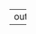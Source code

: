 
---
output:html_document

---

<div class="bar" style="height: 23500px;"></div>
<div class="bar2 green" style="height: 23500px;"></div>
<div class="headercorner green">Predictive <br>Analytics</div>
<style type="text/css">
.main-container {
  max-width: 1800px;
  margin-left: 120px;
  margin-right: auto;
}
</style>



<div class="header">

  <h1 style="color:white">Dan Wigodsky</h1>
  <h2 style="color:white">Data 624 Project 2 data exploration</h2>
  <h2 style="color:white">April 14, 2019</h2>

</div>

```r
#devtools::install_github("yixuan/showtext")
options(width = 200)
suppressWarnings(suppressMessages(library(fpp2)))
suppressWarnings(suppressMessages(library(e1071)))
suppressWarnings(suppressMessages(library(showtext)))
suppressWarnings(suppressMessages(library(ggplot2)))
suppressWarnings(suppressMessages(library(kableExtra)))
suppressWarnings(suppressMessages(library(expsmooth)))
suppressWarnings(suppressMessages(library(seasonal)))
suppressWarnings(suppressMessages(library(mlbench)))
suppressWarnings(suppressMessages(library(caret)))
suppressWarnings(suppressMessages(library(corrplot)))
suppressWarnings(suppressMessages(library(urca)))
suppressWarnings(suppressMessages(library(AppliedPredictiveModeling)))
suppressWarnings(suppressMessages(library(bnstruct)))
suppressWarnings(suppressMessages(library(lars)))
suppressWarnings(suppressMessages(library(glmnet)))
suppressWarnings(suppressMessages(library(EnvStats)))
suppressWarnings(suppressMessages(library(car)))

font_add_google(name = "Corben", family = "corben", regular.wt = 400, bold.wt = 700)
set.seed(127)
```  

```r
beverage_set<-read.csv('https://raw.githubusercontent.com/brian-cuny/624-project2/master/data/CleanedData.csv')
beverage_corr_set<-beverage_set[,-2]
beverage_set<-beverage_set[-c(690,1093,2355,1942,1897,2083,475,1842),]
str(beverage_set)

multi_model<-lm(data = beverage_set, ph~.)
summary(multi_model)
cutoff <- 4/((nrow(beverage_set)-length(multi_model$coefficients)-2)) 
plot(multi_model, which=4, cook.levels=cutoff)
influencePlot(multi_model, id.method="identify", main="Influence Plot", sub="Circle size is proportial to Cook's Distance" )

beverage_set[1093,]
correl.matrix<-cor(beverage_corr_set, use= "complete.obs")
corrplot(correl.matrix,method= "color" , type= "upper")
```  
  
We check the variables for multi-collinearity.
Since some had levels and accounted for more then one df, gvif was used intead of vif.  The threshold should be 25 or 100.  None of our variables passed this threshold.  

```r
gvif_scaled<-vif(multi_model)[,3]
gvif_scaled_rows<-rownames(vif(multi_model))

gvif_scaled<-as.data.frame(cbind.data.frame(as.character(gvif_scaled_rows),as.numeric(gvif_scaled)))
colnames(gvif_scaled)<-c('variable','scaled_gvif')
gvif_scaled <-gvif_scaled[which(gvif_scaled$scaled_gvif>3.4),]
ggplot(data=gvif_scaled, aes(y=scaled_gvif,x=variable)) + geom_bar(stat='identity',fill='#b5c6fc') + theme(panel.background = element_rect(fill = '#707996'),text = element_text(family = 'corben',color='#249382',size=38),axis.text.x = element_text(angle = 30, hjust = .9)) + ggtitle('Variables with the highest gvif')
```  

```r

label_set<-c('ph','brandcode', 'carbvolume', 'fillounces', 'pcvolume', 'carbpressure', 'carbtemp', 'psc', 'pscfill', 'pscco2', 'mnfflow', 'carbpressure1', 'fillpressure', 'hydpressure1', 'hydpressure2', 'hydpressure3', 'hydpressure4', 'fillerlevel', 'fillerspeed', 'temperature', 'usagecont', 'carbflow', 'density', 'mfr', 'balling', 'pressurevacuum', 'oxygenfiller', 'bowlsetpoint', 'pressuresetpoint', 'airpressurer', 'alchrel', 'carbrel', 'ballinglvl')

plotter <- function(df, label_set,lab_num,colorbar='#dee253') {ggplot(df, aes_string(x = label_set[lab_num],y = df$ph)) + geom_point(alpha=.9,color='#65b285') + ylab('ph level')+xlab(label_set[lab_num])+ theme(axis.text.x = element_text(angle = 30, hjust = .9),text = element_text(family ='corben',color='#249382',size=16)) }
                                                                                                          
plotter(beverage_set,label_set,2)
plotter(beverage_set,label_set,3)
plotter(beverage_set,label_set,4)
plotter(beverage_set,label_set,5)
plotter(beverage_set,label_set,6)
plotter(beverage_set,label_set,7)
plotter(beverage_set,label_set,8)
plotter(beverage_set,label_set,9)
plotter(beverage_set,label_set,10)
plotter(beverage_set,label_set,11)
plotter(beverage_set,label_set,12)
plotter(beverage_set,label_set,13)
plotter(beverage_set,label_set,14)
plotter(beverage_set,label_set,15)
plotter(beverage_set,label_set,16)
plotter(beverage_set,label_set,17)
plotter(beverage_set,label_set,18)
plotter(beverage_set,label_set,19)
plotter(beverage_set,label_set,20)
plotter(beverage_set,label_set,21)
plotter(beverage_set,label_set,22)
plotter(beverage_set,label_set,23)
plotter(beverage_set,label_set,24)
plotter(beverage_set,label_set,25)
plotter(beverage_set,label_set,26)
plotter(beverage_set,label_set,27)
plotter(beverage_set,label_set,28)
plotter(beverage_set,label_set,29)
plotter(beverage_set,label_set,30)
plotter(beverage_set,label_set,31)
plotter(beverage_set,label_set,32)
plotter(beverage_set,label_set,33)
```  

```r
validation_indices<-sample.int(length(beverage_set$ph),size=.2*length(beverage_set$ph))
validation_set<-beverage_set[validation_indices,]
training_set<-beverage_set[-validation_indices,]
```  
We look for a kmeans clustering augmented regression model.
#NOTE: This needs further refining.  A better set of regression vars should be set by forward selection first.
  
```r
adjusted_r_squared_set<-rep(0,20)
wss_set<-rep(0,20)
for (i in 1:20){
km_model<-kmeans(training_set[,c(3:33)],i*5)
means_group<-matrix(km_model)
wss_set[i]<-km_model$tot.withinss
training_set_kmeans<-cbind(training_set,means_group[1])
colnames(training_set_kmeans)[34]<-'means_group'
kmeans_model<-lm(data=training_set_kmeans,ph~.)
adjusted_r_squared_set[i]<-summary(kmeans_model)[9]
}
adjusted_r_squared_set

plot(y=wss_set,x=seq(5,100, by=5),main="within sum of squares by number of means",xlab="number of clusters",ylab="wss")
#The best model by wss is the 55 means cluster
km_model<-kmeans(training_set[,c(3,17,21,23,25,30,31,33,7,16)],55)
training_set_kmeans<-cbind(training_set,means_group[1])
colnames(training_set_kmeans)[34]<-'means_group'
kmeans_model<-lm(data=training_set_kmeans,ph~.)
#create a cluster in the validation set
means_group<-kmeans(validation_set[,c(3,17,21,23,25,30,31,33,7,16)],55)
validation_set_km<-cbind(validation_set,means_group[1])
colnames(validation_set_km)[34]<-'means_group'
accuracy( predict(kmeans_model, validation_set_km), validation_set_km[,1])[2]
```  
  
This will be RMSE of basic multi-regression as benchmark  
  
#NOTE: FORWARD STEPWISE SHOULD BE ADDED
```r
multi_model<-lm(data = training_set, ph~.)
summary(multi_model)
accuracy(predict(multi_model,validation_set),validation_set[,1])
```
Clustering enhanced the regression performance with the validation set, but only slightly
Even more performance was achieved by choosing variables for the clustering analysis.  Variables were chosen by VIF, by scatterplot, and corrplot.  In the scatterplot, variables were chosen that appeared to have a combination of dicrete levels and difference between levels.  In the corrplot, variables with fairly high absolute value correlation with other indep. variables were chosen.
(3,17,21,23,25,30,31,33,7,16)  -  RMSE = .1305528  vs. RMSE = .1307519

An elastic net model is attempted with the glmnet to try lasso/ridge regressions.  Both shrink the effects of betas.  The lasso selects features and does shrinkage.  The glmnet mixes between the two models.  
  
#NOTE: change brand to numeric

```r
#Brand was taken out so elasticnet would run.  It needs to be changed to numeric
training_set_elnet<-training_set[,-(2)]
validation_set_elnet<-as.matrix(validation_set[,-(2)])
elastic_net_model<-glmnet(as.matrix(training_set_elnet[,-1]), training_set_elnet[,1], family="gaussian", alpha=.9, standardize = TRUE)
plot(elastic_net_model)

elnet_predict<-predict(elastic_net_model, s=elastic_net_model$lambda.1se, newx=validation_set_elnet[,-1])
RMSE(elnet_predict,validation_set_elnet[,1])
```




source for Cook's distance plot: https://www.statmethods.net/stats/rdiagnostics.html
gvif cutoff: https://stats.stackexchange.com/questions/70679/which-variance-inflation-factor-should-i-be-using-textgvif-or-textgvif  --answer by fox


